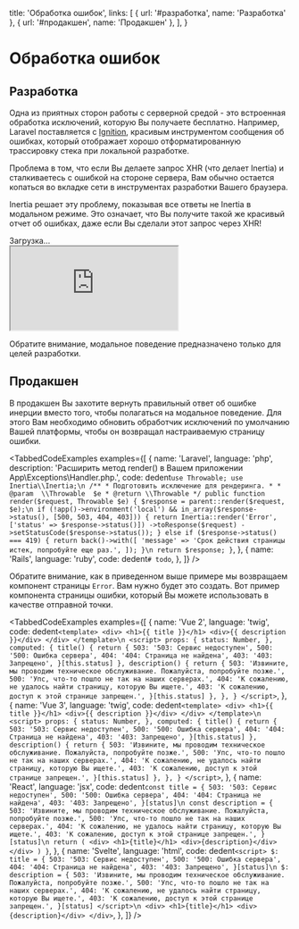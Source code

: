 
  title: 'Обработка ошибок',
  links: [
    { url: '#разработка', name: 'Разработка' },
    { url: '#продакшен', name: 'Продакшен' },
  ],
}

# Обработка ошибок

## Разработка

Одна из приятных сторон работы с серверной средой - это встроенная обработка исключений, которую Вы получаете бесплатно. Например, Laravel поставляется с [Ignition](https://github.com/facade/ignition), красивым инструментом сообщения об ошибках, который отображает хорошо отформатированную трассировку стека при локальной разработке.

Проблема в том, что если Вы делаете запрос XHR (что делает Inertia) и сталкиваетесь с ошибкой на стороне сервера, Вам обычно остается копаться во вкладке сети в инструментах разработки Вашего браузера.

Inertia решает эту проблему, показывая все ответы не Inertia в модальном режиме. Это означает, что Вы получите такой же красивый отчет об ошибках, даже если Вы сделали этот запрос через XHR!

<div className="my-6 relative rounded overflow-hidden bg-gray-500" style={{ paddingTop: '80.5%' }}>
  <div className="absolute inset-0 w-full h-full flex items-center justify-center text-sm">Загрузка&hellip;</div>
  <iframe
    className="absolute inset-0 w-full h-full"
    src="https://player.vimeo.com/video/363562630?autoplay=1&loop=1&muted=1&background=1"
  ></iframe>
</div>

<Notice>Обратите внимание, модальное поведение предназначено только для целей разработки.</Notice>

## Продакшен

В продакшен Вы захотите вернуть правильный ответ об ошибке инерции вместо того, чтобы полагаться на модальное поведение. Для этого Вам необходимо обновить обработчик исключений по умолчанию Вашей платформы, чтобы он возвращал настраиваемую страницу ошибки.

<TabbedCodeExamples
  examples={[
    {
      name: 'Laravel',
      language: 'php',
      description: 'Расширить метод render() в Вашем приложении App\\Exceptions\\Handler.php.',
      code: dedent`
        use Throwable;
        use Inertia\\Inertia;\n
        /**
         * Подготовить исключение для рендеринга.
         *
         * @param  \\Throwable  $e
         * @return \\Throwable
         */
        public function render($request, Throwable $e)
        {
            $response = parent::render($request, $e);\n
            if (!app()->environment('local') && in_array($response->status(), [500, 503, 404, 403])) {
                return Inertia::render('Error', ['status' => $response->status()])
                    ->toResponse($request)
                    ->setStatusCode($response->status());
            } else if ($response->status() === 419) {
                return back()->with([
                    'message' => 'Срок действия страницы истек, попробуйте еще раз.',
                ]);
            }\n
            return $response;
        }
      `,
    },
    {
      name: 'Rails',
      language: 'ruby',
      code: dedent`
        # todo
      `,
    },
  ]}
/>

Обратите внимание, как в приведенном выше примере мы возвращаем компонент страницы `Error`. Вам нужно будет это создать. Вот пример компонента страницы ошибки, который Вы можете использовать в качестве отправной точки.

<TabbedCodeExamples
  examples={[
    {
      name: 'Vue 2',
      language: 'twig',
      code: dedent`
        <template>
          <div>
            <h1>{{ title }}</h1>
            <div>{{ description }}</div>
          </div>
        </template>\n
        <script>
          props: {
            status: Number,
          },
          computed: {
            title() {
              return {
                503: '503: Сервис недоступен',
                500: '500: Ошибка сервера',
                404: '404: Страница не найдена',
                403: '403: Запрещено',
              }[this.status]
            },
            description() {
              return {
                503: 'Извините, мы проводим техническое обслуживание. Пожалуйста, попробуйте позже.',
                500: 'Упс, что-то пошло не так на наших серверах.',
                404: 'К сожалению, не удалось найти страницу, которую Вы ищете.',
                403: 'К сожалению, доступ к этой странице запрещен.',
              }[this.status]
            },
          },
        }
        </script>
      `,
    },
    {
      name: 'Vue 3',
      language: 'twig',
      code: dedent`
        <template>
          <div>
            <h1>{{ title }}</h1>
            <div>{{ description }}</div>
          </div>
        </template>\n
        <script>
          props: {
            status: Number,
          },
          computed: {
            title() {
              return {
                503: '503: Сервис недоступен',
                500: '500: Ошибка сервера',
                404: '404: Страница не найдена',
                403: '403: Запрещено',
              }[this.status]
            },
            description() {
              return {
                503: 'Извините, мы проводим техническое обслуживание. Пожалуйста, попробуйте позже.',
                500: 'Упс, что-то пошло не так на наших серверах.',
                404: 'К сожалению, не удалось найти страницу, которую Вы ищете.',
                403: 'К сожалению, доступ к этой странице запрещен.',
              }[this.status]
            },
          },
        }
        </script>
      `,
    },
    {
      name: 'React',
      language: 'jsx',
      code: dedent`
          const title = {
            503: '503: Сервис недоступен',
            500: '500: Ошибка сервера',
            404: '404: Страница не найдена',
            403: '403: Запрещено',
          }[status]\n
          const description = {
            503: 'Извините, мы проводим техническое обслуживание. Пожалуйста, попробуйте позже.',
            500: 'Упс, что-то пошло не так на наших серверах.',
            404: 'К сожалению, не удалось найти страницу, которую Вы ищете.',
            403: 'К сожалению, доступ к этой странице запрещен.',
          }[status]\n
          return (
            <div>
              <h1>{title}</h1>
              <div>{description}</div>
            </div>
          )
        }
      `,
    },
    {
      name: 'Svelte',
      language: 'html',
      code: dedent`
        <script>
          $: title = {
            503: '503: Сервис недоступен',
            500: '500: Ошибка сервера',
            404: '404: Страница не найдена',
            403: '403: Запрещено',
          }[status]\n
          $: description = {
            503: 'Извините, мы проводим техническое обслуживание. Пожалуйста, попробуйте позже.',
            500: 'Упс, что-то пошло не так на наших серверах.',
            404: 'К сожалению, не удалось найти страницу, которую Вы ищете.',
            403: 'К сожалению, доступ к этой странице запрещен.',
          }[status]
        </script>\n
        <div>
          <h1>{title}</h1>
          <div>{description}</div>
        </div>
      `,
    },
  ]}
/>
